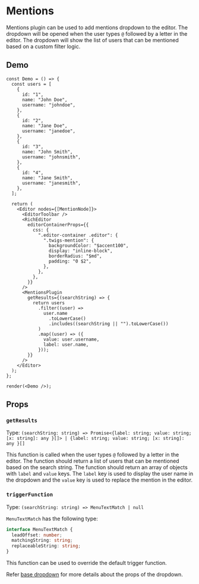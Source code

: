 # Mentions

Mentions plugin can be used to add mentions dropdown to the editor. The dropdown will be opened when the user types `@` followed by a letter in the editor. The dropdown will show the list of users that can be mentioned based on a custom filter logic.

## Demo

```tsx live noInline play=editor-feature-mentions
const Demo = () => {
  const users = [
    {
      id: "1",
      name: "John Doe",
      username: "johndoe",
    },
    {
      id: "2",
      name: "Jane Doe",
      username: "janedoe",
    },
    {
      id: "3",
      name: "John Smith",
      username: "johnsmith",
    },
    {
      id: "4",
      name: "Jane Smith",
      username: "janesmith",
    },
  ];

  return (
    <Editor nodes={[MentionNode]}>
      <EditorToolbar />
      <RichEditor
        editorContainerProps={{
          css: {
            ".editor-container .editor": {
              ".twigs-mention": {
                backgroundColor: "$accent100",
                display: "inline-block",
                borderRadius: "$md",
                padding: "0 $2",
              },
            },
          },
        }}
      />
      <MentionsPlugin
        getResults={(searchString) => {
          return users
            .filter((user) =>
              user.name
                .toLowerCase()
                .includes((searchString || "").toLowerCase())
            )
            .map((user) => ({
              value: user.username,
              label: user.name,
            }));
        }}
      />
    </Editor>
  );
};

render(<Demo />);
```

## Props

### `getResults`

Type: `(searchString: string) => Promise<{label: string; value: string; [x: string]: any }[]> | {label: string; value: string; [x: string]: any }[]`

This function is called when the user types `@` followed by a letter in the editor. The function should return a list of users that can be mentioned based on the search string. The function should return an array of objects with `label` and `value` keys. The `label` key is used to display the user name in the dropdown and the `value` key is used to replace the mention in the editor.

### `triggerFunction`

Type: `(searchString: string) => MenuTextMatch | null`

`MenuTextMatch` has the following type:

```ts
interface MenuTextMatch {
  leadOffset: number;
  matchingString: string;
  replaceableString: string;
}
```

This function can be used to override the default trigger function.

Refer [base dropdown](../helpers/base-dropdown.mdx) for more details about the props of the dropdown.